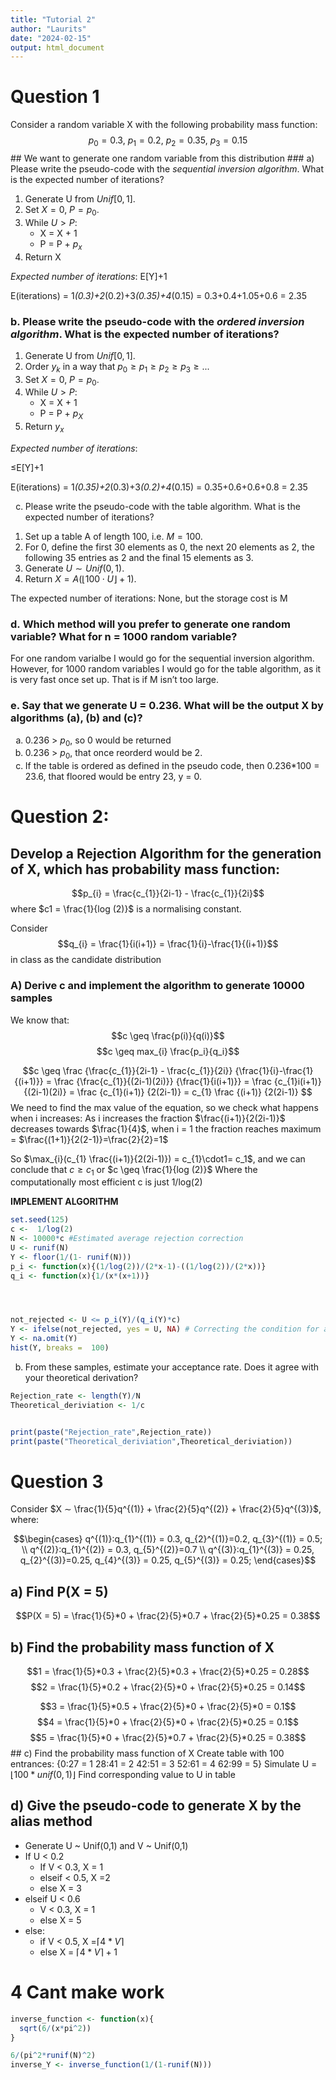 ```yaml
---
title: "Tutorial 2"
author: "Laurits"
date: "2024-02-15"
output: html_document
---
```

# Question 1
Consider a random variable X with the following probability mass function:
$$p_{0} = 0.3,\ p_{1} = 0.2, \ p_{2} = 0.35, \ p_{3} = 0.15$$
## We want to generate one random variable from this distribution
### a) Please write the pseudo-code with the *sequential inversion algorithm*. What is the expected number of iterations?

1. Generate U from $Unif[0, 1]$.
2. Set $X = 0$, $P = p_{0}$.
3. While $U > P$:
	- X = X + 1
	- P = P + $p_{x}$
4. Return X

*Expected number of iterations*:
E[Y]+1

E(iterations) = 1*(0.3)+2*(0.2)+3*(0.35)+4*(0.15) = 0.3+0.4+1.05+0.6 = 2.35


### b. Please write the pseudo-code with the *ordered inversion algorithm*. What is the expected number of iterations?

1. Generate U from $Unif[0, 1]$.
2. Order $y_{k}$ in a way that $p_0 ≥ p_1 ≥ p_2 ≥ p_3 ≥ ...$ 
3. Set $X = 0$, $P = p_{0}$.
4. While $U > P$:
	- X = X + 1
	- P = P + $p_{X}$
5. Return $y_{x}$

*Expected number of iterations*:

$\le$E[Y]+1

E(iterations) = 1*(0.35)+2*(0.3)+3*(0.2)+4*(0.15) = 0.35+0.6+0.6+0.8 = 2.35


c. Please write the pseudo-code with the table algorithm. What is the expected number of iterations?

1. Set up a table A of length 100, i.e. $M = 100$.  
2. For 0, define the first 30 elements as 0, the next 20 elements as 2, the following 35 entries as 2 and the final 15 elements as 3.  
3. Generate $U ∼ Unif (0, 1)$.  
4. Return $X = A(\lfloor100\cdot U\rfloor + 1)$.

The expected number of iterations: 
None, but the storage cost is M


### d. Which method will you prefer to generate one random variable? What for n = 1000 random variable?
For one random varialbe I would go for the sequential inversion algorithm.
However, for 1000 random variables I would go for the table algorithm, as it is very fast once set up. That is if M isn't too large.

### e. Say that we generate U = 0.236. What will be the output X by algorithms (a), (b) and (c)?
a) 0.236 > $p_{0}$, so 0 would be returned
b) 0.236 > $p_{0}$, that once reorderd would be 2.
c) If the table is ordered as defined in the pseudo code, then 0.236*100 = 23.6, that floored would be entry 23, y = 0.

# Question 2:
## Develop a Rejection Algorithm for the generation of X, which has probability mass function:
$$p_{i} = \frac{c_{1}}{2i-1} - \frac{c_{1}}{2i}$$
where $c1 = \frac{1}{log (2)}$ is a normalising constant.

Consider $$q_{i} = \frac{1}{i(i+1)} = \frac{1}{i}-\frac{1}{(i+1)}$$ in class as the candidate distribution


### A) Derive c and implement the algorithm to generate 10000 samples

We know that:
$$c \geq \frac{p(i)}{q(i)}$$
$$c \geq max_{i} \frac{p_i}{q_i}$$

$$c \geq \frac
{\frac{c_{1}}{2i-1} - \frac{c_{1}}{2i}}
{\frac{1}{i}-\frac{1}{(i+1)}} 
= \frac
{\frac{c_{1}}{(2i-1)(2i)}}
{\frac{1}{i(i+1)}} 
= \frac
{c_{1}i(i+1)}
{(2i-1)(2i)}
= \frac
{c_{1}(i+1)}
{2(2i-1)} 
= c_{1}
\frac
{(i+1)}
{2(2i-1)} $$ 
We need  to find the max value of the equation, so we check what happens when i increases:
As i increases the fraction $\frac{(i+1)}{2(2i-1)}$ decreases towards $\frac{1}{4}$, when i = 1 the fraction reaches maximum = $\frac{(1+1)}{2(2-1)}=\frac{2}{2}=1$


So $\max_{i}(c_{1} \frac{(i+1)}{2(2i-1)}) = c_{1}\cdot1= c_1$, and we can conclude that $c \geq c_{1}$ or  $c \geq  \frac{1}{log (2)}$
Where the computationally most efficient c is just 1/log(2)

**IMPLEMENT ALGORITHM**
```r
set.seed(125)
c <-  1/log(2)
N <- 10000*c #Estimated average rejection correction
U <- runif(N)
Y <- floor(1/(1- runif(N)))
p_i <- function(x){(1/log(2))/(2*x-1)-((1/log(2))/(2*x))}
q_i <- function(x){1/(x*(x+1))}




not_rejected <- U <= p_i(Y)/(q_i(Y)*c)
Y <- ifelse(not_rejected, yes = U, NA) # Correcting the condition for acceptance
Y <- na.omit(Y)
hist(Y, breaks =  100)
```




b. From these samples, estimate your acceptance rate. Does it agree with your theoretical derivation?

```r
Rejection_rate <- length(Y)/N
Theoretical_deriviation <- 1/c


print(paste("Rejection_rate",Rejection_rate))
print(paste("Theoretical_deriviation",Theoretical_deriviation))
```

# Question 3

Consider $X ∼ \frac{1}{5}q^{(1)} + \frac{2}{5}q^{(2)} + \frac{2}{5}q^{(3)}$, where:

$$\begin{cases}
q^{(1)}:q_{1}^{(1)} = 0.3, q_{2}^{(1)}=0.2, q_{3}^{(1)} = 0.5; \\
q^{(2)}:q_{1}^{(2)} = 0.3, q_{5}^{(2)}=0.7 \\
q^{(3)}:q_{1}^{(3)} = 0.25, q_{2}^{(3)}=0.25, q_{4}^{(3)} = 0.25, q_{5}^{(3)} = 0.25;
\end{cases}$$

## a) Find P(X = 5)
$$P(X = 5) = \frac{1}{5}*0 + \frac{2}{5}*0.7 + \frac{2}{5}*0.25 = 0.38$$

## b) Find the probability mass function of X
$$1 = \frac{1}{5}*0.3 + \frac{2}{5}*0.3 + \frac{2}{5}*0.25 = 0.28$$
$$2 = \frac{1}{5}*0.2 + \frac{2}{5}*0 + \frac{2}{5}*0.25 = 0.14$$

$$3 = \frac{1}{5}*0.5 + \frac{2}{5}*0 + \frac{2}{5}*0 = 0.1$$
$$4 = \frac{1}{5}*0 + \frac{2}{5}*0 + \frac{2}{5}*0.25 = 0.1$$
$$5 = \frac{1}{5}*0 + \frac{2}{5}*0.7 + \frac{2}{5}*0.25 = 0.38$$
## c) Find the probability mass function of X
Create table with 100 entrances:
{0:27 = 1
28:41 = 2
42:51 = 3
52:61 = 4
62:99 = 5}
Simulate U = $\lfloor 100*unif(0,1) \rfloor$ 
Find corresponding value to U in table


## d) Give the pseudo-code to generate X by the alias method
* Generate U ~ Unif(0,1) and V ~ Unif(0,1)
* If U < 0.2
	* If V < 0.3, X = 1
	* elseif < 0.5, X =2
	* else X = 3
* elseif U < 0.6
	* V < 0.3, X = 1
	* else X = 5
* else:
	* if V < 0.5, X =$\lceil 4*V\rceil$
	* else X = $\lceil 4*V\rceil+1$

# 4 Cant make work
```r
inverse_function <- function(x){
  sqrt(6/(x*pi^2))
}

6/(pi^2*runif(N)^2)
inverse_Y <- inverse_function(1/(1-runif(N)))
```












